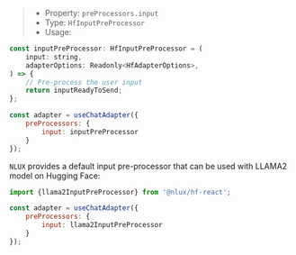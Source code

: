 > * Property: `preProcessors.input`
> * Type: `HfInputPreProcessor`
> * Usage:

```js
const inputPreProcessor: HfInputPreProcessor = (
    input: string,
    adapterOptions: Readonly<HfAdapterOptions>,
) => {
    // Pre-process the user input
    return inputReadyToSend;
};

const adapter = useChatAdapter({
    preProcessors: {
        input: inputPreProcessor
    }
});
```

`NLUX` provides a default input pre-processor that can be used with LLAMA2 model on Hugging Face:

```js
import {llama2InputPreProcessor} from '@nlux/hf-react';

const adapter = useChatAdapter({
    preProcessors: {
        input: llama2InputPreProcessor
    }
});
```
